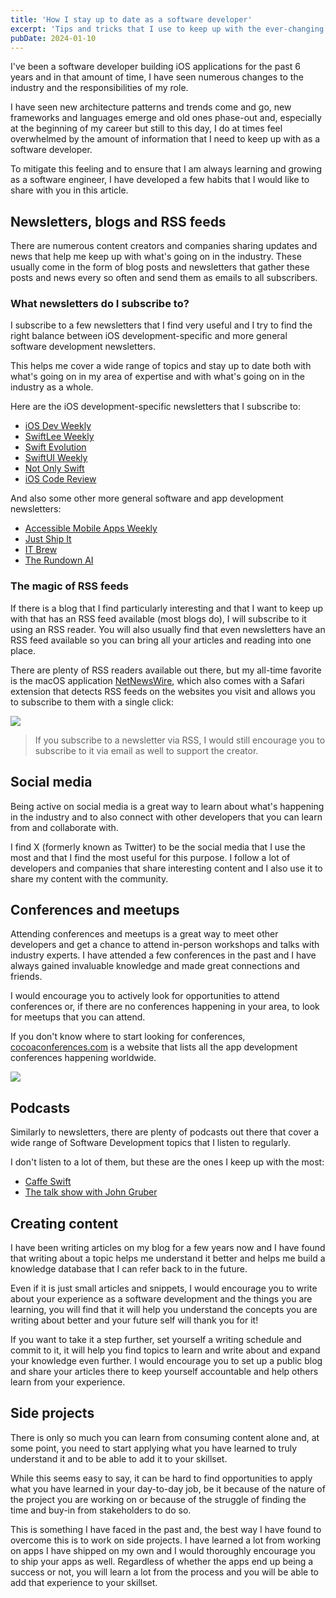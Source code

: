 ```yaml
---
title: 'How I stay up to date as a software developer'
excerpt: 'Tips and tricks that I use to keep up with the ever-changing software development industry.'
pubDate: 2024-01-10
---
```


I've been a software developer building iOS applications for the past 6 years and in that amount of time, I have seen numerous changes to the industry and the responsibilities of my role.

I have seen new architecture patterns and trends come and go, new frameworks and languages emerge and old ones phase-out and, especially at the beginning of my career but still to this day, I do at times feel overwhelmed by the amount of information that I need to keep up with as a software developer.

To mitigate this feeling and to ensure that I am always learning and growing as a software engineer, I have developed a few habits that I would like to share with you in this article.

## Newsletters, blogs and RSS feeds

There are numerous content creators and companies sharing updates and news that help me keep up with what's going on in the industry. These usually come in the form of blog posts and newsletters that gather these posts and news every so often and send them as emails to all subscribers.

### What newsletters do I subscribe to?

I subscribe to a few newsletters that I find very useful and I try to find the right balance between iOS development-specific and more general software development newsletters.

This helps me cover a wide range of topics and stay up to date both with what's going on in my area of expertise and with what's going on in the industry as a whole.

Here are the iOS development-specific newsletters that I subscribe to:

- [iOS Dev Weekly](https://iosdevweekly.com/)
- [SwiftLee Weekly](https://www.avanderlee.com/swiftlee-weekly/)
- [Swift Evolution](https://swiftevolution.substack.com/)
- [SwiftUI Weekly](https://weekly.swiftwithmajid.com/)
- [Not Only Swift](https://not-only-swift.peterfriese.dev/)
- [iOS Code Review](https://ioscodereview.com/)

And also some other more general software and app development newsletters:

- [Accessible Mobile Apps Weekly](https://accessible-mobile-apps-weekly.ghost.io/)
- [Just Ship It](https://marclou.beehiiv.com/)
- [IT Brew](https://www.itbrew.com/)
- [The Rundown AI](https://tech.therundown.ai/subscribe)

### The magic of RSS feeds

If there is a blog that I find particularly interesting and that I want to keep up with that has an RSS feed available (most blogs do), I will subscribe to it using an RSS reader. You will also usually find that even newsletters have an RSS feed available so you can bring all your articles and reading into one place.

There are plenty of RSS readers available out there, but my all-time favorite is the macOS application [NetNewsWire](), which also comes with a Safari extension that detects RSS feeds on the websites you visit and allows you to subscribe to them with a single click:

![](/assets/posts/stay-up-to-date-as-a-software-developer/netnewswire.webp)

> If you subscribe to a newsletter via RSS, I would still encourage you to subscribe to it via email as well to support the creator.

## Social media

Being active on social media is a great way to learn about what's happening in the industry and to also connect with other developers that you can learn from and collaborate with.

I find X (formerly known as Twitter) to be the social media that I use the most and that I find the most useful for this purpose. I follow a lot of developers and companies that share interesting content and I also use it to share my content with the community.

## Conferences and meetups

Attending conferences and meetups is a great way to meet other developers and get a chance to attend in-person workshops and talks with industry experts. I have attended a few conferences in the past and I have always gained invaluable knowledge and made great connections and friends.

I would encourage you to actively look for opportunities to attend conferences or, if there are no conferences happening in your area, to look for meetups that you can attend.

If you don't know where to start looking for conferences, [cocoaconferences.com](https://cocoaconferences.com/) is a website that lists all the app development conferences happening worldwide.

![](/assets/posts/stay-up-to-date-as-a-software-developer/cocoaconferences.webp)

## Podcasts

Similarly to newsletters, there are plenty of podcasts out there that cover a wide range of Software Development topics that I listen to regularly.

I don't listen to a lot of them, but these are the ones I keep up with the most:

- [Caffe Swift](https://cuonda.com/caffe-swift)
- [The talk show with John Gruber](https://daringfireball.net/thetalkshow/)

## Creating content

I have been writing articles on my blog for a few years now and I have found that writing about a topic helps me understand it better and helps me build a knowledge database that I can refer back to in the future.

Even if it is just small articles and snippets, I would encourage you to write about your experience as a software development and the things you are learning, you will find that it will help you understand the concepts you are writing about better and your future self will thank you for it!

If you want to take it a step further, set yourself a writing schedule and commit to it, it will help you find topics to learn and write about and expand your knowledge even further. I would encourage you to set up a public blog and share your articles there to keep yourself accountable and help others learn from your experience.

## Side projects

There is only so much you can learn from consuming content alone and, at some point, you need to start applying what you have learned to truly understand it and to be able to add it to your skillset.

While this seems easy to say, it can be hard to find opportunities to apply what you have learned in your day-to-day job, be it because of the nature of the project you are working on or because of the struggle of finding the time and buy-in from stakeholders to do so.

This is something I have faced in the past and, the best way I have found to overcome this is to work on side projects. I have learned a lot from working on apps I have shipped on my own and I would thoroughly encourage you to ship your apps as well. Regardless of whether the apps end up being a success or not, you will learn a lot from the process and you will be able to add that experience to your skillset.
